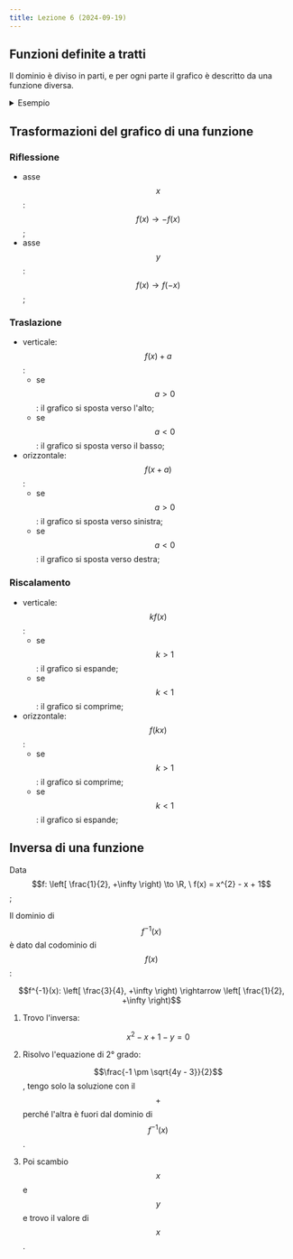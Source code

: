 ```yaml
---
title: Lezione 6 (2024-09-19)
---
```



## Funzioni definite a tratti

Il dominio è diviso in parti, e per ogni parte il grafico è descritto da una
funzione diversa.

<details>
<summary>Esempio</summary>

$$
f(x) = |x| = \begin{cases}
x \geq 0 & \Rightarrow x  \\
x < 0    & \Rightarrow -x
\end{cases}
$$

</details>

## Trasformazioni del grafico di una funzione

### Riflessione

- asse $$x$$: $$f(x) \to -f(x)$$;
- asse $$y$$: $$f(x) \to f(-x)$$;

### Traslazione

- verticale: $$f(x) + a$$:
  - se $$a > 0$$: il grafico si sposta verso l'alto;
  - se $$a < 0$$: il grafico si sposta verso il basso;
- orizzontale: $$f(x + a)$$:
  - se $$a > 0$$: il grafico si sposta verso sinistra;
  - se $$a < 0$$: il grafico si sposta verso destra;

### Riscalamento

- verticale: $$k f(x)$$:
  - se $$k > 1$$: il grafico si espande;
  - se $$k < 1$$: il grafico si comprime;
- orizzontale: $$f(k x)$$:
  - se $$k > 1$$: il grafico si comprime;
  - se $$k < 1$$: il grafico si espande;

## Inversa di una funzione

Data $$f: \left[ \frac{1}{2}, +\infty \right) \to \R, \ f(x) = x^{2} - x + 1$$;

<Desmos graph="ujadjaawuw" />

Il dominio di $$f^{-1}(x)$$ è dato dal codominio di $$f(x)$$:

$$f^{-1}(x): \left[ \frac{3}{4}, +\infty \right) \rightarrow \left[ \frac{1}{2}, +\infty \right)$$

<Steps>

1. Trovo l'inversa:

   $$x^{2} - x + 1 - y = 0$$

2. Risolvo l'equazione di 2° grado:

   $$\frac{-1 \pm \sqrt{4y - 3}}{2}$$, tengo solo la soluzione con il $$+$$
   perché l'altra è fuori dal dominio di $$f^{-1}(x)$$.

3. Poi scambio $$x$$ e $$y$$ e trovo il valore di $$x$$.

   <Desmos graph="ih7rtigkmf" />

</Steps>
